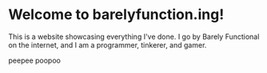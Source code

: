 # Welcome to barelyfunction.ing!

This is a website showcasing everything I've done. I go by Barely Functional on the internet, and I am a programmer, tinkerer, and gamer.

peepee poopoo